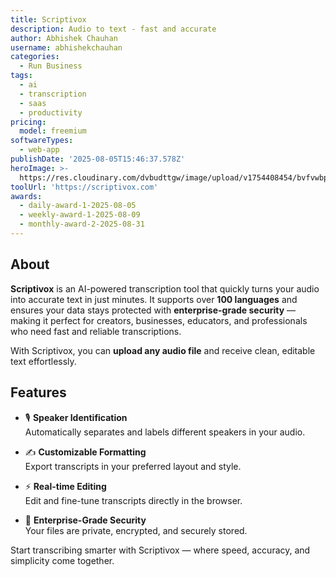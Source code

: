 ```yaml
---
title: Scriptivox
description: Audio to text - fast and accurate
author: Abhishek Chauhan
username: abhishekchauhan
categories:
  - Run Business
tags:
  - ai
  - transcription
  - saas
  - productivity
pricing:
  model: freemium
softwareTypes:
  - web-app
publishDate: '2025-08-05T15:46:37.578Z'
heroImage: >-
  https://res.cloudinary.com/dvbudttgw/image/upload/v1754408454/bvfvwbppcakdgbqvkbry.png
toolUrl: 'https://scriptivox.com'
awards:
  - daily-award-1-2025-08-05
  - weekly-award-1-2025-08-09
  - monthly-award-2-2025-08-31
---
```

## About

**Scriptivox** is an AI-powered transcription tool that quickly turns your audio into accurate text in just minutes. It supports over **100 languages** and ensures your data stays protected with **enterprise-grade security** — making it perfect for creators, businesses, educators, and professionals who need fast and reliable transcriptions.

With Scriptivox, you can **upload any audio file** and receive clean, editable text effortlessly.

## Features

- 🎙️ **Speaker Identification**  
  Automatically separates and labels different speakers in your audio.

- ✍️ **Customizable Formatting**  
  Export transcripts in your preferred layout and style.

- ⚡ **Real-time Editing**  
  Edit and fine-tune transcripts directly in the browser.

- 🔐 **Enterprise-Grade Security**  
  Your files are private, encrypted, and securely stored.


Start transcribing smarter with Scriptivox — where speed, accuracy, and simplicity come together.
